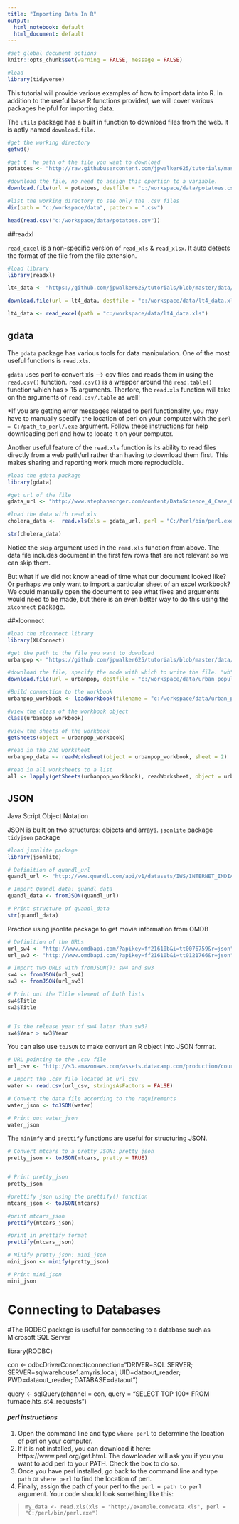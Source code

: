```yaml
---
title: "Importing Data In R"
output:
  html_notebook: default
  html_document: default
---
```


```r
#set global document options
knitr::opts_chunk$set(warning = FALSE, message = FALSE)

#load 
library(tidyverse)
```

This tutorial will provide various examples of how to import data into R. In addition to the useful base R functions provided, we will cover various packages helpful for importing data. 

The `utils` package has a built in function to download files from the web. It is aptly named `download.file`.

```r
#get the working directory
getwd()

#get t  he path of the file you want to download
potatoes <- "http://raw.githubusercontent.com/jpwalker625/tutorials/master/data/potatoes.csv"

#download the file, no need to assign this opertion to a variable.
download.file(url = potatoes, destfile = "c:/workspace/data/potatoes.csv", method = "libcurl")

#list the working directory to see only the .csv files
dir(path = "c:/workspace/data", pattern = ".csv")

head(read.csv("c:/workspace/data/potatoes.csv"))
```

##readxl

`read_excel` is a non-specific version of `read_xls` & `read_xlsx`. It auto detects the format of the file from the file extension.

```r
#load library
library(readxl)

lt4_data <- "https://github.com/jpwalker625/tutorials/blob/master/data/lt4_data.xls?raw=true"

download.file(url = lt4_data, destfile = "c:/workspace/data/lt4_data.xls", mode = "wb")

lt4_data <- read_excel(path = "c:/workspace/data/lt4_data.xls")

```

## gdata

The `gdata` package has various tools for data manipulation. One of the most useful functions is `read.xls`.

`gdata` uses perl to convert xls --> csv files and reads them in using the `read.csv()` function. `read.csv()` is a wrapper around the `read.table()` function which has > 15 arguments. Therfore, the `read.xls` function will take on the arguments of `read.csv/.table` as well!

*If you are getting error messages related to perl functionality, you may have to manually specify the location of perl on your computer with the `perl = C:/path_to_perl/.exe` argument. Follow these [instructions](#perl) for help downloading perl and how to locate it on your computer.

Another useful feature of the `read.xls` function is its ability to read files directly from a web path/url rather than having to download them first. This makes sharing and reporting work much more reproducible.

```r
#load the gdata package
library(gdata)

#get url of the file
gdata_url <- "http://www.stephansorger.com/content/DataScience_4_Case_Cholera.xls"

#load the data with read.xls
cholera_data <-  read.xls(xls = gdata_url, perl = "C:/Perl/bin/perl.exe", skip = 4)

str(cholera_data)
```

Notice the `skip` argument used in the `read.xls` function from above. The data file includes document in the first few rows that are not relevant so we can skip them.

But what if we did not know ahead of time what our document looked like? Or perhaps we only want to import a particular sheet of an excel workbook? We could manually open the document to see what fixes and arguments would need to be made, but there is an even better way to do this using the `xlconnect` package.

##xlconnect

```r
#load the xlconnect library
library(XLConnect)

#get the path to the file you want to download
urbanpop <- "https://github.com/jpwalker625/tutorials/blob/master/data/urban_population.xls?raw=true"

#download the file, specify the mode with which to write the file. "wb" = binary
download.file(url = urbanpop, destfile = "c:/workspace/data/urban_population.xls", mode = "wb")

#Build connection to the workbook
urbanpop_workbook <- loadWorkbook(filename = "c:/workspace/data/urban_population.xls")

#view the class of the workbook object
class(urbanpop_workbook)

#view the sheets of the workbook
getSheets(object = urbanpop_workbook)

#read in the 2nd worksheet
urbanpop_data <- readWorksheet(object = urbanpop_workbook, sheet = 2)

#read in all worksheets to a list
all <- lapply(getSheets(urbanpop_workbook), readWorksheet, object = urbanpop_workbook)
```

## JSON

Java Script Object Notation 

JSON is built on two structures: objects and arrays. 
`jsonlite` package
`tidyjson` package

```r
#load jsonlite package
library(jsonlite)

# Definition of quandl_url
quandl_url <- "http://www.quandl.com/api/v1/datasets/IWS/INTERNET_INDIA.json?auth_token=i83asDsiWUUyfoypkgMz"

# Import Quandl data: quandl_data
quandl_data <- fromJSON(quandl_url)

# Print structure of quandl_data
str(quandl_data)
```

Practice using jsonlite package to get movie information from OMDB

```r
# Definition of the URLs
url_sw4 <- "http://www.omdbapi.com/?apikey=ff21610b&i=tt0076759&r=json"
url_sw3 <- "http://www.omdbapi.com/?apikey=ff21610b&i=tt0121766&r=json"

# Import two URLs with fromJSON(): sw4 and sw3
sw4 <- fromJSON(url_sw4)
sw3 <- fromJSON(url_sw3)

# Print out the Title element of both lists
sw4$Title
sw3$Title


# Is the release year of sw4 later than sw3?
sw4$Year > sw3$Year
```

You can also use `toJSON` to make convert an R object into JSON format.

```r
# URL pointing to the .csv file
url_csv <- "http://s3.amazonaws.com/assets.datacamp.com/production/course_1478/datasets/water.csv"

# Import the .csv file located at url_csv
water <- read.csv(url_csv, stringsAsFactors = FALSE)

# Convert the data file according to the requirements
water_json <- toJSON(water)

# Print out water_json
water_json
```

The `minimfy` and `prettify` functions are useful for structuring JSON.

```r
# Convert mtcars to a pretty JSON: pretty_json
pretty_json <- toJSON(mtcars, pretty = TRUE)


# Print pretty_json
pretty_json

#prettify json using the prettify() function
mtcars_json <- toJSON(mtcars)

#print mtcars_json
prettify(mtcars_json)

#print in prettify format
prettify(mtcars_json)

# Minify pretty_json: mini_json
mini_json <- minify(pretty_json)

# Print mini_json
mini_json
```


# Connecting to Databases

#The RODBC package is useful for connecting to a database such as Microsoft SQL Server

library(RODBC)

con <- odbcDriverConnect(connection="DRIVER=SQL SERVER; SERVER=sqlwarehouse1.amyris.local; UID=dataout_reader; PWD=dataout_reader; DATABASE=dataout")


query <-  sqlQuery(channel = con, query = "SELECT TOP 100* FROM furnace.hts_st4_requests")


#### *perl instructions* {#perl}

1) Open the command line and type `where perl` to determine the location of perl on your computer.
2) If it is not installed, you can download it here: https://www.perl.org/get.html. The downloader will ask you if you you want to add perl to your PATH. Check the box to do so.
3) Once you have perl installed, go back to the command line and type `path` or `where perl` to find the location of perl.
4) Finally, assign the path of your perl to the `perl = path to perl` argument. Your code should look something like this:  

> `my_data <- read.xls(xls = "http://example.com/data.xls", perl = "C:/perl/bin/perl.exe")`